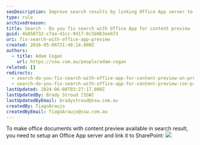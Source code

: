 ```yaml
---
seoDescription: Improve search results by linking Office App server to SharePoint, enabling content preview for office documents.
type: rule
archivedreason:
title: Search - Do you fix search with Office App for content preview ? (on premise only)
guid: 4b858732-c7aa-41cc-9d17-8c5b0b3eeb73
uri: fix-search-with-office-app-preview
created: 2016-05-06T21:48:14.000Z
authors:
  - title: Adam Cogan
    url: https://ssw.com.au/people/adam-cogan
related: []
redirects:
  - search-do-you-fix-search-with-office-app-for-content-preview-on-premise-only
  - search-do-you-fix-search-with-office-app-for-content-preview-(on-premise-only)
lastUpdated: 2024-06-08T03:27:17.000Z
lastUpdatedBy: Brady Stroud [SSW]
lastUpdatedByEmail: bradystroud@ssw.com.au
createdBy: TiagoAraujo
createdByEmail: TiagoAraujo@ssw.com.au
---
```


To make office documents with content preview available in search result, you need to setup an Office App server and link it to SharePoint:
![](preview-sharepoint.png)
